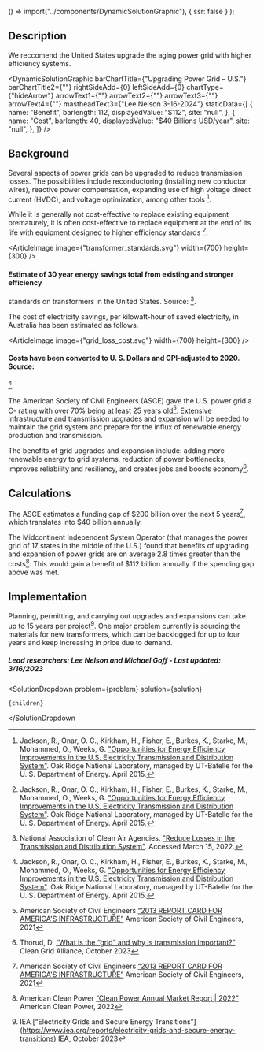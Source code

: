 
  () => import("../components/DynamicSolutionGraphic"),
  { ssr: false }
);



## Description

We reccomend the United States upgrade the aging power grid with higher efficiency systems.

<DynamicSolutionGraphic
  barChartTitle={"Upgrading Power Grid – U.S."}
  barChartTitle2={""}
  rightSideAdd={0}
  leftSideAdd={0}
  chartType={"hideArrow"}
  arrowText1={""}
  arrowText2={""}
  arrowText3={""}
  arrowText4={""}
  mastheadText3={"Lee Nelson 3-16-2024"}
  staticData={[
    {
      name: "Benefit",
      barlength: 112,
      displayedValue: "$112",
      site: "null",
    },
    {
      name: "Cost",
      barlength: 40,
      displayedValue: "$40 Billions USD/year",
      site: "null",
    },
  ]}
/>

## Background

Several aspects of power grids can be upgraded to reduce transmission losses. The possibilities include reconductoring (installing new conductor wires), reactive power compensation, expanding use of high voltage direct current (HVDC), and voltage optimization, among other tools [^"1"].

While it is generally not cost-effective to replace existing equipment prematurely, it is often cost-effective to replace equipment at the end of its life with equipment designed to higher efficiency standards [^"1"].

<ArticleImage image={"transformer_standards.svg"} width={700} height={300} />
#### Estimate of 30 year energy savings total from existing and stronger efficiency
standards on transformers in the United States. Source: [^"2"].

The cost of electricity savings, per kilowatt-hour of saved electricity, in Australia has been estimated as follows.

<ArticleImage image={"grid_loss_cost.svg"} width={700} height={300} />
#### Costs have been converted to U. S. Dollars and CPI-adjusted to 2020. Source:
[^"1"].

The American Society of Civil Engineers (ASCE) gave the U.S. power grid a C- rating with over 70% being at least 25 years old[^”3”]. Extensive infrastructure and transmission upgrades and expansion will be needed to maintain the grid system and prepare for the influx of renewable energy production and transmission.

The benefits of grid upgrades and expansion include: adding more renewable energy to grid systems, reduction of power bottlenecks, improves reliability and resiliency, and creates jobs and boosts economy[^”4”].

## Calculations

The ASCE estimates a funding gap of $200 billion over the next 5 years[^”3”], which translates into $40 billion annually.

The Midcontinent Independent System Operator (that manages the power grid of 17 states in the middle of the U.S.) found that benefits of upgrading and expansion of power grids are on average 2.8 times greater than the costs[^”5”]. This would gain a benefit of $112 billion annually if the spending gap above was met.

## Implementation

Planning, permitting, and carrying out upgrades and expansions can take up to 15 years per project[^”6”]. One major problem currently is sourcing the materials for new transformers, which can be backlogged for up to four years and keep increasing in price due to demand.

##### Lead researchers: Lee Nelson and Michael Goff - Last updated: 3/16/2023

[^"1"]: Jackson, R., Onar, O. C., Kirkham, H., Fisher, E., Burkes, K., Starke, M., Mohammed, O., Weeks, G. ["Opportunities for Energy Efficiency Improvements in the U.S. Electricity Transmission and Distribution System"](https://www.energy.gov/sites/prod/files/2015/04/f22/QER%20Analysis%20-%20Opportunities%20for%20Energy%20Efficiency%20Improvements%20in%20the%20US%20Electricity%20Transmission%20and%20Distribution%20System_0.pdf). Oak Ridge National Laboratory, managed by UT-Batelle for the U. S. Department of Energy. April 2015.
[^"2"]: National Association of Clean Air Agencies. ["Reduce Losses in the Transmission and Distribution System"](https://www.4cleanair.org/wp-content/uploads/Documents/Chapter_10.pdf). Accessed March 15, 2022.
[^”3”]: American Society of Civil Engineers [“2013 REPORT CARD FOR AMERICA'S INFRASTRUCTURE”](https://infrastructurereportcard.org/wp-content/uploads/2020/12/Energy-2021.pdf) American Society of Civil Engineers, 2021
[^”4”]: Thorud, D. [“What is the “grid” and why is transmission important?”](https://cleangridalliance.org/blog/187/what-is-the-grid-and-why-is-transmission-important) Clean Grid Alliance, October 2023
[^”5”]: American Clean Power [“Clean Power Annual Market Report | 2022”](https://cleanpower.org/resources/clean-power-annual-market-report-2022/) American Clean Power, 2022
[^”6”]: IEA [“Electricity Grids and Secure Energy Transitions”] (https://www.iea.org/reports/electricity-grids-and-secure-energy-transitions) IEA, October 2023

  <SolutionDropdown 
    problem={problem} 
    solution={solution}
  >
    {children}
  </SolutionDropdown

>
